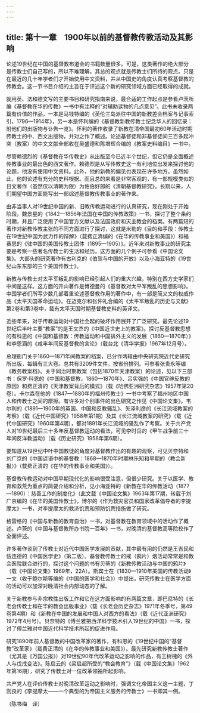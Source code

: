 ```yaml
---
---
---
```

title: 第十一章　1900年以前的基督教传教活动及其影响
---



论述19世纪在中国的基督教布道会的书籍数量很多。可是，这类著作的绝大部分是传教士们自己写的，所以不难理解，其总的观点就是传教士们所持的观点。只是在最近的几十年学者们才开始使用中文资料，并从中国史的角度认真考察基督教的传教会。这一节书目介绍的主旨在于评述这个新的研究领域方面已经取得的成就。

就用英、法和德文写的主要书目和研究指南来说，最合适的工作起点是参看卢茨所编《基督教在华的传教》一书中有注释的“对辅助读物的几点意见”。此书未收录两篇有价值的作品，一本是马钱特编的《英伦三岛派往中国的新教差会档案与记事索引，1796—1914年》，另一本是怀利编的《基督教新教传教士纪念华人的回忆录：附他们的出版物与讣告一览》。怀利的著作收录了新教在清帝国最初60年活动时期传教士的中、西文出版物，并对之作了概述。论述基督徒和非基督徒间三百多起冲突（教案）的中文文献全部收在吴盛德和陈增辉合编的《教案史料编目》一书中。

尽管赖德烈的《基督教在华传教史》从出版至今已近半个世纪，但它仍是全面概述传教事业的最出色的西文著作。赖德烈是从写传教史这一有利地位出发来探讨他的论题，他没有使用中文资料。此外，他的新教的偏见也表现在许多地方。虽然如此，他的论述有充分的史料根据。而且总的来看是非常客观的，有一部规模类似的日文著作（虽然仅以清朝为限）为佐伯好郎的《清朝基督教研究》。长期以来，人们期望中国方面能写出一部综述基督教传教事业的著作来。

由非当事人对19世纪中国的新、旧教传教运动进行的认真研究，现在刚处于开始阶段。魏景星的《1842—1856年法国在中国的传教政策》一书，探讨了整个条约时期，并且广泛使用了中国官方文献以及法国政府和天主教会的档案。有两篇短的著作对新教传教主张的不同方面进行了探讨，这就是米勒的《目的和手段：传教士在19世纪中国为武力作的辩解》（载费正清编的《在华的传教事业和美国》）和福赛思的《驻中国的美国传教士团体（1895—1905）》。近年来对新教事业的研究主要是考察一些著名传教士的生活和经历。这方面的几个例子可参看《中国论文集》。大部头的研究著作有古利克的《伯驾与中国的开放》以及小海亚特的《19世纪山东东部的三个美国传教士》。

新教与传教士对太平军叛乱的影响已经引起人们的重大兴趣，特别在西方史学家们中间是这样。这方面的开山著作是博德曼的《基督教对太平军叛乱的思想影响》。中国学者们所写少数几部着重论述基督教作用的著作中，有一部是简又文的权威作品《太平天国革命运动》。在迈克尔和张仲礼合编的《太平军叛乱的历史与文献》第2卷和第3卷中，载有太平天国时期基督教史料的英译文。

近些年来，对于传教运动对中国社会起的破坏作用展开了广泛研究。最先论述19世纪后半叶主要“教案”的是王文杰的《中国近世史上的教案》。探讨反基督教思想的有科恩的《中国和基督教：传教运动和中国排外主义的发展（1860—1870年）》和李恩涵的《咸丰年间反基督教的言论》（载台北《清华学报》1967年12月号）。

总理衙门关于1860—1871年间教案的档案，已分作两辑由中央研究院近代史研究所出版，每辑有三大卷。总共有3209件文件，按省份排列。可参看张贵永等编《教务教案档》。关于同治时期教案（包括1870年天津教案）的论述，见以下三部书：保罗·科恩的《中国和基督教，1860—1870年》、吕实强的《中国官绅反教的原因》和费正清的《天津教案背后的模式》（载《哈佛亚洲研究杂志》1957年第20卷）。卡尔森在他的《1847—1880年的福州传教士》一书中考察了福州地区中国人和传教士之间的摩擦。有许多对个别事件的出色研究之作见《中国论文集》。韦尔利的《1891—1900年的英国、中国和反教骚乱》、矢泽利彦的《长江流域教案的考察》（载《近代中国研究》1958年第1期）及其《长江流域教案的研究》（载《近代中国研究》1960年第4期），都对1891年长江流域的骚乱作了考察。关于共产党人对19世纪最后三十多年反基督教运动的看法，可见李时岳的《甲午战争前三十年间反洋教运动》（载《历史研究》1958年第6期）。

要知道从19世纪中叶中国教徒的角度对基督教作出的有趣的观察，可见贝奈特和刘广京的《中国谚语中的基督教：1868—1870年时期林乐知和早期的〈教会新报〉》（载费正清的《在华的传教事业和美国》）。

基督教传教运动对中国早期现代化的影响很受注意，但很少研究。关于以医学、教育和救荒为重点的简要介绍和分析，见小海亚特的《新教在华的传教活动（1877—1890）：慈善工作的制度化》（此文载《中国论文集》1963年第17期，转载于刘广京编的《在华的美国传教士》，博尔的《作为救灾官员和国家改革倡导者的李提摩太》一书，对李提摩太的救济饥荒和预防饥荒措施做了研究。

格雷格的《中国与新教的教育自治》一书，对基督教在教育领域中的活动作了概述。卢茨的《中国与基督教所办书院一百年》一书，对晚清的基督教高等院校作了全面评述。

许多著作谈到了传教士对近代中国医学发展的贡献，其中最有用的仍然是王吉民和伍连德的《中国医学史》（第二版）。基督教传教士的戒（鸦片）烟活动常常是和教会医院联合进行的，探讨这个问题的书有贝蒂的《新教传教活动与中国的鸦片》（载《中国论文集》1969年，22A）。斯宾士在《1830—1910年美国的传教活动》一文（收于鲍尔斯等编的《中国的医学和社会》）中提出，研究传教士在医学方面的活动可以加深对晚清社会内部动态的了解。

关于新教参与非宗教性出版工作和它在这方面影响的有两篇文章，即巴尼特的《长老会传教士和在华的教会出版事业》（载《长老会历史杂志》1971年冬季号，第49卷第4期）和《新教在中国的发展和中国人对西方的看法》（载《近代亚洲研究》1972年4月号）。贝奈特的《傅兰雅把西洋科学技术引入19世纪的中国》一书，探讨了傅兰雅对中国近代科学技术所起的促进作用。

研究1890年前人基督教的中国改革家的著作，有科恩的《19世纪中国的“基督教”改革家》（载费正清的《在华的传教事业和美国》）。最先研究新教传教士著作（尤其是《万国公报》）对19世纪90年代改革运动之影响的作品，有王树槐的《外人与戊戌变法》。陈启云的《梁启超所受的“教会教育”》（载《中国论文集》1962年第16期），研究了传教士对一位改革领袖所起影响。

共产党人在评价传教士对晚清改革运动之影响时，强调文化帝国主义这一主题，丁则良的《李提摩太——一个典型的为帝国主义服务的传教士》一书即其一例。

（陈书梅　译）